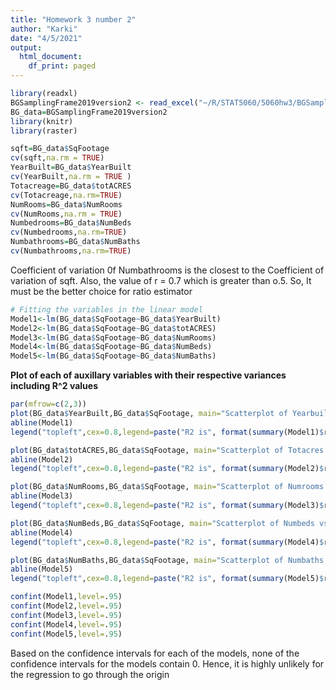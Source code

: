 ---
title: "Homework 3 number 2"
author: "Karki"
date: "4/5/2021"
output:
  html_document:
    df_print: paged
---

```{r, include=FALSE}
library(readxl)
BGSamplingFrame2019version2 <- read_excel("~/R/STAT5060/5060hw3/BGSamplingFrame2019version2.xlsx")
BG_data=BGSamplingFrame2019version2
library(knitr)
library(raster)
```
```{r}
sqft=BG_data$SqFootage
cv(sqft,na.rm = TRUE)
YearBuilt=BG_data$YearBuilt
cv(YearBuilt,na.rm = TRUE )
Totacreage=BG_data$totACRES
cv(Totacreage,na.rm=TRUE)
NumRooms=BG_data$NumRooms
cv(NumRooms,na.rm = TRUE)
Numbedrooms=BG_data$NumBeds
cv(Numbedrooms,na.rm=TRUE)
Numbathrooms=BG_data$NumBaths
cv(Numbathrooms,na.rm=TRUE)
```

Coefficient of variation 0f Numbathrooms is the closest to the Coefficient of variation of sqft. Also, the value of r = 0.7 which is greater than o.5. So, It must be the better choice for ratio estimator
```{r}
# Fitting the variables in the linear model
Model1<-lm(BG_data$SqFootage~BG_data$YearBuilt)
Model2<-lm(BG_data$SqFootage~BG_data$totACRES)
Model3<-lm(BG_data$SqFootage~BG_data$NumRooms)
Model4<-lm(BG_data$SqFootage~BG_data$NumBeds)
Model5<-lm(BG_data$SqFootage~BG_data$NumBaths)


```
**Plot of each of auxillary variables with their respective variances including R^2 values**
```{r}
par(mfrow=c(2,3))
plot(BG_data$YearBuilt,BG_data$SqFootage, main="Scatterplot of Yearbuilt vs.Sqft")
abline(Model1) 
legend("topleft",cex=0.8,legend=paste("R2 is", format(summary(Model1)$r.squared,digits=6), "var is ",var(BGSamplingFrame2019version2$YearBuilt)))

plot(BG_data$totACRES,BG_data$SqFootage, main="Scatterplot of Totacres vs.Sqft")
abline(Model2) 
legend("topleft",cex=0.8,legend=paste("R2 is", format(summary(Model2)$r.squared,digits=6),"var is", var(BGSamplingFrame2019version2$totACRES)))

plot(BG_data$NumRooms,BG_data$SqFootage, main="Scatterplot of Numrooms vs.Sqft")
abline(Model3) 
legend("topleft",cex=0.8,legend=paste("R2 is", format(summary(Model3)$r.squared,digits=6),"var is", var(BGSamplingFrame2019version2$NumRooms)))

plot(BG_data$NumBeds,BG_data$SqFootage, main="Scatterplot of Numbeds vs.Sqft")
abline(Model4) 
legend("topleft",cex=0.8,legend=paste("R2 is", format(summary(Model4)$r.squared,digits=6),"var is", var(BGSamplingFrame2019version2$NumBeds)))

plot(BG_data$NumBaths,BG_data$SqFootage, main="Scatterplot of Numbaths vs.Sqft")
abline(Model5) 
legend("topleft",cex=0.8,legend=paste("R2 is", format(summary(Model5)$r.squared,digits=6),"var is", var(BGSamplingFrame2019version2$NumBaths,na.rm=TRUE)))

```
```{r}

confint(Model1,level=.95)
confint(Model2,level=.95)
confint(Model3,level=.95)
confint(Model4,level=.95)
confint(Model5,level=.95)
```
Based on the confidence intervals for each of the models, none of the confidence intervals for the models contain 0. Hence, it is highly unlikely for the regression to go through the origin

